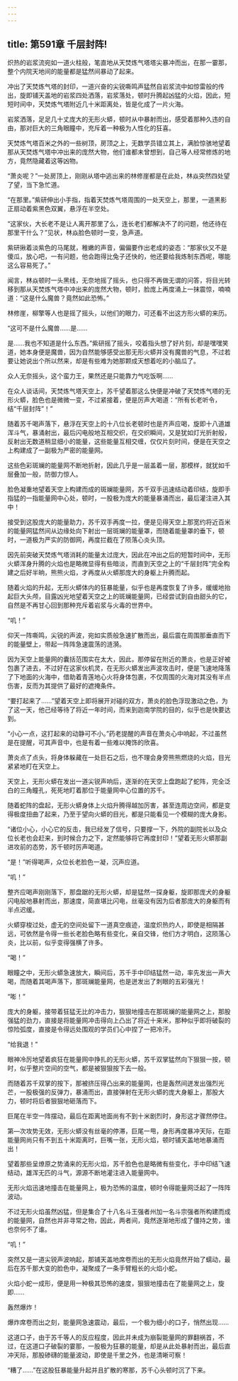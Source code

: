 ```yaml
---
---
---
```

title: 第591章 千层封阵!
---



炽热的岩浆流宛如一道火柱般，笔直地从天焚炼气塔塔尖暴冲而出，在那一霎那，整个内院天地间的能量都是猛然间暴动了起来。

冲出了天焚炼气塔的封印，一道兴奋的尖锐嘶鸣声猛然自岩浆流中如惊雷般的传出，旋即铺天盖地的岩浆四处洒落，岩浆落处，顿时升腾起凶猛的火焰，因此，短短时间中，天焚炼气塔附近几十米距离处，皆是化成了一片火海。

岩浆洒落，足足几十丈庞大的无形火蟒，顿时从中暴射而出，感受着那种久违的自由，那对巨大的三角眼瞳中，充斥着一种极为人性化的狂喜。

天焚炼气塔百米之外的一些树顶，房顶之上，无数学员错立其上，满脸惊骇地望着那从天焚炼气塔中冲出来的庞然大物，他们谁都未曾想到，自己等人经常修炼的地方，竟然隐藏着这等凶物。

“萧炎呢？”一处房顶上，刚刚从塔中逃出来的林修崖都是在此处，林焱突然四处望了望，当下急忙道。

“在那里。”紫研伸出小手指，指着天焚炼气塔周围的一处天空上，那里，一道黑影正扇动着紫黑色双翼，悬浮在半空处。

“这家伙，大长老不是让人离开那里了么，连长老们都解决不了的问题，他还待在那里干什么？”见状，林焱脸色顿时一变，急声道。

紫研揪着淡紫色的马尾就，稚嫩的声音，偏偏要作出老成的姿态：“那家伙又不是傻瓜，放心吧，一有问题，他会跑得比兔子还快的，他还要给我炼制东西呢，哪能这么容易死了。”

闻言，林焱顿时一头黑线，无奈地摇了摇头，也只得不再做无谓的问答，将目光转移到那从天焚炼气塔中冲出来的庞然大物，顿时，脸庞上再度涌上一抹震惊，喃喃道：“这是什么魔兽？竟然如此恐怖。”

林修崖，柳擎等人也是摇了摇头，以他们的眼力，可还看不出这方形火蟒的来历。

“这可不是什么魔兽……是……

是……我也不知道是什么东西。”紫研摇了摇头，咬着指头想了好片刻，却是嘿嘿笑道，她本身便是魔兽，因为自然能够感受出那无形火蟒并没有魔兽的气息，不过若要让她说出个所以然来，却是有些难为她那颗成天想着吃的小脑瓜了。

众人无奈摇头，这个蛮力王，果然还是只能靠力气吃饭啊……

在众人谈话间，天焚炼气塔天空上，苏千望着那这么快便是冲破了天焚炼气塔的无形火蟒，脸色也是微微一变，不过紧接着，便是厉声大喝道：“所有长老听令，结“千层封阵”！”

随着苏千喝声落下，悬浮在天空上的十八位长老顿时也是齐声应喝，旋即十八道雄浑斗气，暴涌射出，最后闪电般地互相交织，在交织瞬间，又是犹如灯光折射般，反射出无数道稍显细小的能量，这些能量互相交缠，仅仅片刻时间，便是在天空之上构建成了一副极为严密的能量网。

这些色彩斑斓的能量网不断地折射，因此几乎是一层盖着一层，那模样，就犹如千层叠加一般，防御力惊人。

脸色凝重地望着天空上构建而成的斑斓能量网，苏千双手迅速结动着印结，旋即手指猛的一指能量网中心处，顿时，一股极为庞大的能量暴涌而出，最后灌注进入其中！

接受到这股庞大的能量助力，苏千双手再度一拉，便是见得天空上那宽约将近百米的能量网猛然间从边缘处向下射出一层斑斓的能量罩，而随着能量罩的垂下，顿时，一道极为严实的防御网，再度拦截在了陨落心炎头顶。

因先前突破天焚炼气塔消耗的能量太过庞大，因此在冲出之后的短暂时间中，无形火蟒浑身升腾的火焰也是略微显得有些暗淡，而直到天空之上的“千层封阵”完全构建之后好半晌，熊熊火焰，才再度从火蟒那庞大的身躯上升腾而起。

随着火焰的升起，无形火蟒体内的狂暴能量，似乎也是再度恢复了许多，缓缓地抬起巨大头颅，目露凶光地望着天空之上的斑斓能量网，已经尝试到自由甜头的它，自然是不再甘心回到那种充斥着岩浆与火毒的世界中。

“叽！”

仰天一阵嘶鸣，尖锐的声波，宛如实质般急速扩散而出，最后震在周围那垂直而下的能量壁上，带起一阵阵急速震荡的涟漪。

因为天空上能量网的囊括范围实在太大，因此，那停留在附近的萧炎，也是正好被包裹了进去，不过好在这家伙机灵，在无形火蟒发出声波攻击时，便是飞速地降落了下地面的火海中，借助着青莲地心火将身体包裹，不仅周围的火海对其没有半点伤害，反而为其提供了最好的遮掩条件。

“要打起来了……”望着天空上即将展开对碰的双方，萧炎的脸色浮现激动之色，为了这一天，他己经等待了将近一年时间，而来到迦南学院的目的，似乎也是快要达到。

“小心一点，这打起来的动静可不小。”药老提醒的声音在萧炎心中响起，不过虽然是在提醒，可其声音中，也是有着一些难以掩饰的欣喜。

萧炎点了点头，将身体躲藏在一处巨石之后，也不理会身旁熊熊燃烧的火焰，目光紧紧地盯在天空上。

天空上，无形火蟒在发出一道尖锐声响后，逐渐的在天空上盘跑起了蛇阵，完全泛白的三角瞳孔，死死地盯着那位于能量网中心位置的苏千。

随着蛇阵的盘起，无形火蟒身体上火焰升腾得越加厉害，甚至连周边空间，都是变得极度扭曲了起来，乃至于望向火蟒的目光，都是只能看见一个模糊的庞大身影。

“诸位小心，小心它的反击，我已经发了信号，只要撑一下，外院的副院长以及众位长老也会赶来，到时候合力之下，定然能够将它再度封印！”望着无形火蟒那副进攻前的态势，苏千顿时厉声喝道。

“是！”听得喝声，众位长老脸色一凝，沉声应道。

“叽！”

整齐应喝声刚刚落下，那盘踞的无形火蟒，却是猛然一探身躯，旋即那庞犬的身躯闪电般地暴射而出，那速度，简直堪比闪电，丝毫没有因为后者那庞大的身躯而有半点迟缓。

火蟒穿梭过处，虚无的空间处留下一道真空痕迹，温度炽热灼人，即使是相隔甚远，可依然是令得一些长老脸色略有些变化，亲自交锋，他们方才明白，这陨落心炎，比以前，似乎变得强横了许多。

“喝！”

眼瞳之中，无形火蟒急速放大，瞬间后，苏千手中印结猛然一动，率先发出一声大喝，而随着其喝声落下，那斑斓能量网，也是迸发出了刺眼的五彩强光！

“嘭！”

庞大的身躯，接带着狂猛无比的冲击力，狠狠地撞击在那斑斓的能量网之上，那股强猛的劲力，直接是将能量网冲击得向上凸出了将近十来米，那种似乎即将破裂的惊险弧度，直接是令得远处围观的学员们心中捏了一把冷汗。

“给我退！”

眼神冷厉地望着疯狂在能量网中挣扎的无形火蟒，苏千双掌猛然向下狠狠一按，顿时，似乎整片空间的空气，都是被狠狠按下去一般。

而随着苏千双掌的按下，那被挤压得凸出来的能量网，也是轰然间迸发出强烈光芒，一股极强的反弹力，暴涌而出，直接弹射在无形火蟒的庞大身躯上，那股大力，顿时将后者狠狠地砸落而下。

巨尾在半空一阵摆动，最后在距离地面尚有不到十米剧烈时，身形这才骤然停住。

第—次攻势无效，无形火蟒没有丝毫的停滞，巨尾一甩，身形再度暴冲天际，在距能量网尚只有不到五十米距离时，巨嘴一张，无形火焰，顿时铺天盖地地暴涌而出！

望着那些呈燎原之势涌来的无形火焰，苏千脸色也是略微有些变化，手中印结飞速结动，雄浑无匹的斗气，源源不断地灌注进入能量网中。

无形火焰迅速地撞击在能量网上，极为恐怖的温度，顿时令得能量网泛起了一阵阵波动。

不过无形火焰虽然凶猛，但是集合了十八名斗王强者州加一名斗宗强者所构建而成的能量网，自然也并非寻常之物，因此，两者间，竟然逐渐地形成了僵持之势，谁也奈何不了谁。

“叽！”

突然又是一道尖锐声波响起，那铺天盖地席卷而出的无形火焰竟然开始了蠕动，最后在苏千那大变的脸色中，凝聚成了一条手臂粗长的火焰小蛇。

火焰小蛇一成形，便是用一种极其恐怖的速度，狠狠地撞击在了能量网之上，旋即……

轰然爆炸！

爆炸席卷而出之刻，能量网急速震动，最后，一个极为细小的口子，悄然出现……

这道口子，由于苏千等人的反应程度，因此并未成为崩裂能量网的罪翻祸首，不过，在这道口子破裂的霎那，一股极为狂暴的能量，却是从此处暴射而出，最后直冲天际，那股碜礴的能量波动，即使是千里之外，也是清晰可察！

“糟了……”在这股狂暴能量升起并且扩散的寒那，苏千心头顿时沉了下来。
